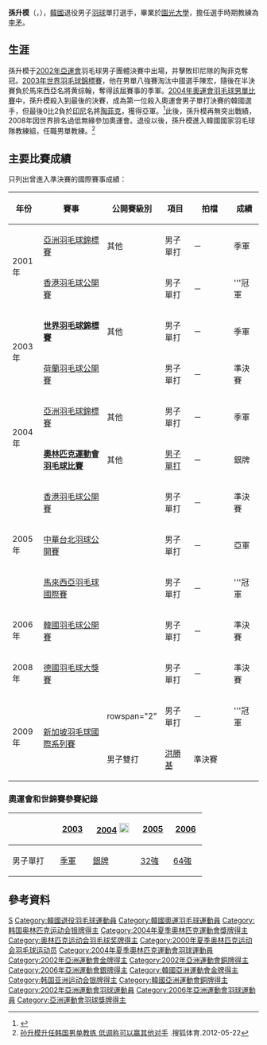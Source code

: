 {{noteTA|G1=Badminton}}
{{Infobox Badminton player
| image = 
| playername              = 孫升模<br />손승모
| caption                 = 
| birth_name              = 
| date_of_birth           = {{birth date and age|1980|7|1}}
| place_of_birth          = {{KOR}}
| height                  = {{height|m=1.82}}
| weight                  = 
| event                   = 男子单打
| country                 = {{KOR}}
| handedness              = 右手
| coach                   = [[李矛|李矛]]
| highest_ranking         = 
| date_of_highest_ranking = 
| current_ranking         = 已退役
| date_of_current_ranking = 
| played                  = 
| titles                  = 
| bwf_profile             = 
| bwf_id                  = 
| updated                 = 
|}}
{{MedalTableTop}}
{{MedalSport | 男子[[羽毛球|羽毛球]]}}
{{MedalCountry | {{KOR}}}}
{{MedalCompetition | [[夏季奧林匹克運動會|夏季奧林匹克運動會]]}}
{{MedalSilver | [[2004年夏季奧林匹克運動會|2004年 雅典]] | [[2004年夏季奧林匹克運動會羽毛球比賽|男子單打]]}}
{{MedalCompetition| [[世界羽毛球錦標賽|世界羽毛球錦標賽]]}}
{{MedalBronze | [[2003年世界羽毛球錦標賽|2003年 伯明翰]] | 男子單打 }}
{{MedalCompetition | [[亞洲羽毛球錦標賽|亞洲羽毛球錦標賽]]}}
{{MedalBronze | [[2001年亞洲羽毛球錦標賽|2001年 馬尼拉]] | 男子單打 }}
{{MedalBronze | [[2004年亞洲羽毛球錦標賽|2004年 吉隆坡]] | 男子單打 }}
{{MedalBottom}}
'''孫升模'''（{{lang-ko|'''손승모'''}}，{{bd|1980年|7月1日|}}），[[韓國|韓國]]退役男子[[羽球|羽球]]單打選手，畢業於[[園光大學|園光大學]]，擔任選手時期教練為[[李矛|李矛]]。

== 生涯 ==
孫升模于[[2002年亞運會|2002年亞運會]]羽毛球男子團體決賽中出場，并擊敗印尼隊的陶菲克奪冠。[[2003年世界羽毛球錦標賽|2003年世界羽毛球錦標賽]]，他在男單八強賽淘汰中國選手陳宏，隨後在半決賽負於馬來西亞名將黄综翰，奪得該屆賽事的季軍。[[2004年夏季奧林匹克運動會羽毛球比賽|2004年奧運會羽毛球男單比賽]]中，孫升模殺入到最後的決賽，成為第一位殺入奧運會男子單打決賽的韓國選手，但最後0比2負於[[印尼|印尼]]名將[[陶菲克·希达亚特|陶菲克]]，獲得亞軍。<ref>{{Cite web |url=http://sports.sina.com.cn/star/shon_seung-mo/ |title=体育之星-孙升模 |accessdate=2013-08-18 |archive-date=2013-12-07 |archive-url=https://web.archive.org/web/20131207150416/http://sports.sina.com.cn/star/shon_seung-mo/ |dead-url=no }}</ref>此後，孫升模再無突出戰績，2008年因世界排名過低無緣參加奧運會。退役以後，孫升模進入韓國國家羽毛球隊教練組，任職男單教練。<ref>[http://sports.sohu.com/20120522/n343794812.shtml 孙升模升任韩国男单教练 低调称可以赢其他对手] {{Wayback|url=http://sports.sohu.com/20120522/n343794812.shtml |date=20160304200546 }}.搜狐体育.2012-05-22</ref>

==主要比賽成績==
只列出曾進入準決賽的國際賽事成績：
{| class=wikitable style="text-align:center; font-size:small;" 
!width="50"|年份
!width="180"|賽事
!width="80"|公開賽級別
!width="60"|項目
!width="100"|拍檔
!width="50"|成績
|-
!rowspan="2"|2001年
|[[2001年亞洲羽毛球錦標賽|亞洲羽毛球錦標賽]]
|其他
|男子單打
|－
|bgcolor="#b8860b"|季軍
|-
|[[2001年香港羽毛球公開賽|香港羽毛球公開賽]]
|{{n/a}}
|男子單打
|－
|bgcolor="gold"|'''冠軍
|-
!rowspan="2"|2003年
|'''[[2003年世界羽毛球錦標賽|世界羽毛球錦標賽]]'''
|其他
|男子單打
|－
|bgcolor="#b8860b"|季軍
|-
|[[2003年荷蘭羽毛球公開賽|荷蘭羽毛球公開賽]]
|{{n/a}}
|男子單打
|－
|bgcolor="#b8860b"|準決賽
|-
!rowspan="2"|2004年
|[[2004年亞洲羽毛球錦標賽|亞洲羽毛球錦標賽]]
|其他
|男子單打
|－
|bgcolor="#b8860b"|季軍
|-
|'''[[2004年夏季奧林匹克運動會羽毛球比賽|奧林匹克運動會羽毛球比賽]]'''
|其他
|[[2004年夏季奧林匹克運動會羽毛球男子單打比賽|男子單打]]
|－
|bgcolor="silver"|銀牌
|-
!rowspan="3"|2005年
|[[2005年香港羽毛球公開賽|香港羽毛球公開賽]]
|{{n/a}}
|男子單打
|－
|bgcolor="#b8860b"|準決賽
|-
|[[2005年中華台北羽球公開賽|中華台北羽球公開賽]]
|{{n/a}}
|男子單打
|－
|bgcolor="silver"|亞軍
|-
|[[2005年馬來西亞羽毛球國際賽|馬來西亞羽毛球國際賽]]
|{{n/a}}
|男子單打
|－
|bgcolor="gold"|'''冠軍
|-
!rowspan="1"|2006年
|[[2006年韓國羽毛球公開賽|韓國羽毛球公開賽]]
|{{n/a}}
|男子單打
|－
|bgcolor="#b8860b"|準決賽
|-
!rowspan="1"|2008年
|[[2008年德國羽毛球大獎賽|德國羽毛球大獎賽]]
|{{BWFGP}}
|男子單打
|－
|bgcolor="#b8860b"|準決賽
|-
!rowspan="2"|2009年
|rowspan="2"|[[2009年新加坡羽毛球國際系列賽|新加坡羽毛球國際系列賽]]
|rowspan="2" {{BWFIS}}
|男子單打
|－
|bgcolor="gold"|'''冠軍
|-
|男子雙打
|[[洪勝基|洪勝基]]
|bgcolor="#b8860b"|準決賽
|}
{{BWF賽事級別索引/2007}}

===奧運會和世錦賽參賽紀錄===
{| class=wikitable style="text-align:center; font-size:small;" 
!
!width="50"|[[2003年世界羽毛球錦標賽|2003]]
!width="80"|[[2004年夏季奧林匹克運動會羽毛球比賽|2004]] [[File:Olympic_rings_without_rims.svg|20px]]
!width="50"|[[2005年世界羽毛球錦標賽|2005]]
!width="50"|[[2006年世界羽毛球錦標賽|2006]]
|-
!width="80"|男子單打
|bgcolor="#b8860b"|[[2003年世界羽毛球錦標賽男子單打項目|季軍]]
|bgcolor="silver"|{{silver02}} [[2004年夏季奧林匹克運動會羽毛球男子單打比賽|銀牌]] 
|[[2005年世界羽毛球錦標賽男子單打項目|32強]]
|[[2006年世界羽毛球錦標賽男子單打項目|64強]]
|}

== 參考資料 ==
{{Reflist}}

{{苏迪曼杯冠军}}
{{亚洲运动会羽毛球比赛男子团体冠军}}

{{Authority control}}
{{DEFAULTSORT:Shon Seung-mo}}
[[Category:孫姓|S]]
[[Category:韓國退役羽毛球運動員|Category:韓國退役羽毛球運動員]]
[[Category:韓國奧運羽毛球運動員|Category:韓國奧運羽毛球運動員]]
[[Category:韩国奥林匹克运动会银牌得主|Category:韩国奥林匹克运动会银牌得主]]
[[Category:2004年夏季奧林匹克運動會獎牌得主|Category:2004年夏季奧林匹克運動會獎牌得主]]
[[Category:奥林匹克运动会羽毛球奖牌得主|Category:奥林匹克运动会羽毛球奖牌得主]]
[[Category:2000年夏季奥林匹克运动会羽毛球运动员|Category:2000年夏季奥林匹克运动会羽毛球运动员]]
[[Category:2004年夏季奧林匹克運動會羽球運動員|Category:2004年夏季奧林匹克運動會羽球運動員]]
[[Category:2002年亞洲運動會金牌得主|Category:2002年亞洲運動會金牌得主]]
[[Category:2002年亞洲運動會銅牌得主|Category:2002年亞洲運動會銅牌得主]]
[[Category:2006年亞洲運動會銀牌得主|Category:2006年亞洲運動會銀牌得主]]
[[Category:韓國亞洲運動會金牌得主|Category:韓國亞洲運動會金牌得主]]
[[Category:韩国亚洲运动会银牌得主|Category:韩国亚洲运动会银牌得主]]
[[Category:韓國亞洲運動會銅牌得主|Category:韓國亞洲運動會銅牌得主]]
[[Category:2002年亞洲運動會羽球運動員|Category:2002年亞洲運動會羽球運動員]]
[[Category:2006年亞洲運動會羽球運動員|Category:2006年亞洲運動會羽球運動員]]
[[Category:亞洲運動會羽球獎牌得主|Category:亞洲運動會羽球獎牌得主]]